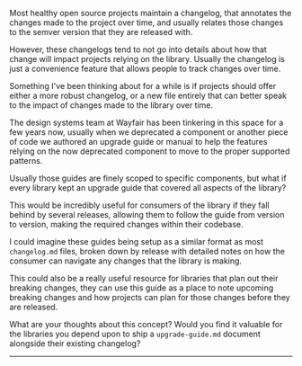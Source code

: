 
Most healthy open source projects maintain a changelog, that annotates the
changes made to the project over time, and usually relates those changes to the
semver version that they are released with.

However, these changelogs tend to not go into details about how that change will
impact projects relying on the library. Usually the changelog is just a
convenience feature that allows people to track changes over time.

Something I've been thinking about for a while is if projects should offer
either a more robust changelog, or a new file entirely that can better speak to
the impact of changes made to the library over time.

The design systems team at Wayfair has been tinkering in this space for a few
years now, usually when we deprecated a component or another piece of code we
authored an upgrade guide or manual to help the features relying on the now
deprecated component to move to the proper supported patterns.

Usually those guides are finely scoped to specific components, but what if every
library kept an upgrade guide that covered all aspects of the library?

This would be incredibly useful for consumers of the library if they fall behind
by several releases, allowing them to follow the guide from version to version,
making the required changes within their codebase.

I could imagine these guides being setup as a similar format as most
`changelog.md` files, broken down by release with detailed notes on how the
consumer can navigate any changes that the library is making.

This could also be a really useful resource for libraries that plan out their
breaking changes, they can use this guide as a place to note upcoming breaking
changes and how projects can plan for those changes before they are released.

What are your thoughts about this concept? Would you find it valuable for the
libraries you depend upon to ship a `upgrade-guide.md` document alongside their
existing changelog?

<Spacer />

---

<Spacer />
